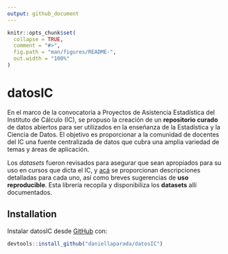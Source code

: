 ```yaml
---
output: github_document
---
```


<!-- README.md is generated from README.Rmd. Please edit that file -->

```r
knitr::opts_chunk$set(
  collapse = TRUE,
  comment = "#>",
  fig.path = "man/figures/README-",
  out.width = "100%"
)
```

# datosIC

<!-- badges: start -->
<!-- badges: end -->

En el marco de la convocatoria a Proyectos de Asistencia Estadística del Instituto de Cálculo (IC), se propuso la creación de un **repositorio curado** de datos abiertos para ser utilizados en la enseñanza de la Estadística y la Ciencia de Datos. El objetivo es proporcionar a la comunidad de docentes del IC una fuente centralizada de datos que cubra una amplia variedad de temas y áreas de aplicación.

Los *datasets* fueron revisados para asegurar que sean apropiados para su uso en cursos que dicta el IC, y [acá](https://daniellaparada.github.io/IC-datasets-docencia) se proporcionan descripciones detalladas para cada uno, así como breves sugerencias de **uso reproducible**. Esta librería recopila y disponibiliza los **datasets** allí documentados.

## Installation

Instalar datosIC desde [GitHub](https://github.com) con:

```r
devtools::install_github("daniellaparada/datosIC")
```

